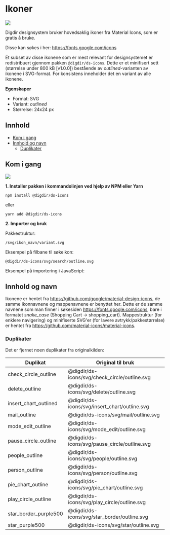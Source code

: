 
<Meta title="Ikoner" />

# Ikoner
[![](https://img.shields.io/npm/v/@digdir/ds-icons?label=@digdir/ds-icons&color=0051be)](https://www.npmjs.com/package/@digdir/ds-icons)

Digdir designsystem bruker hovedsaklig ikoner fra Material Icons, som er gratis å bruke.

Disse kan søkes i her: https://fonts.google.com/icons

Et subset av disse ikonene som er mest relevant for designsystemet er redistribuert gjennom pakken `@digdir/ds-icons`.
Dette er et minifisert sett (størrelse under 800 kB [v1.0.0]) bestående av *outlined*-varianten av ikonene i SVG-format.
For konsistens inneholder det en variant av alle ikonene.

**Egenskaper**

* Format: SVG
* Variant: *outlined*
* Størrelse: 24x24 px

## Innhold

- [Kom i gang](#kom-i-gang)
- [Innhold og navn](#innhold-og-navn)
  - [Duplikater](#duplikater)


## Kom i gang
[![](https://img.shields.io/npm/dm/@digdir/ds-icons.svg)](https://www.npmjs.com/package/@digdir/ds-icons)

**1. Installer pakken i kommandolinjen ved hjelp av NPM eller Yarn**

`npm install @digdir/ds-icons`

eller

`yarn add @digdir/ds-icons`

**2. Importer og bruk**

Pakkestruktur:


`/svg/ikon_navn/variant.svg`

Eksempel på filbane til søkeikon:

`@digdir/ds-icons/svg/search/outline.svg`


Eksempel på importering i JavaScript:

<CodeSnippet children='import searchIcon from "@digdir/ds-icons/svg/search/outline.svg"' language='javascript'/>

## Innhold og navn


Ikonene er hentet fra https://github.com/google/material-design-icons, de samme ikonnavnene og mappenavnene er benyttet her.
Dette er de samme navnene som man finner i søkesiden https://fonts.google.com/icons, bare i formatet *snake_case* (Shopping Cart -> shopping_cart).
Mappestruktur (for enklere navigering) og minifiserte SVG'er (for lavere avtrykk/pakkestørrelse) er hentet fra https://github.com/material-icons/material-icons.

### Duplikater

Det er fjernet noen duplikater fra originalkilden:

Duplikat | Original til bruk
-- | --
check_circle_outline  | @digdir/ds-icons/svg/check_circle/outline.svg
delete_outline        | @digdir/ds-icons/svg/delete/outline.svg
insert_chart_outlined | @digdir/ds-icons/svg/insert_chart/outline.svg
mail_outline          | @digdir/ds-icons/svg/mail/outline.svg        
mode_edit_outline     | @digdir/ds-icons/svg/mode_edit/outline.svg 
pause_circle_outline  | @digdir/ds-icons/svg/pause_circle/outline.svg
people_outline        | @digdir/ds-icons/svg/people/outline.svg 
person_outline        | @digdir/ds-icons/svg/person/outline.svg
pie_chart_outline     | @digdir/ds-icons/svg/pie_chart/outline.svg
play_circle_outline   | @digdir/ds-icons/svg/play_circle/outline.svg
star_border_purple500 | @digdir/ds-icons/svg/star_border/outline.svg
star_purple500        | @digdir/ds-icons/svg/star/outline.svg
